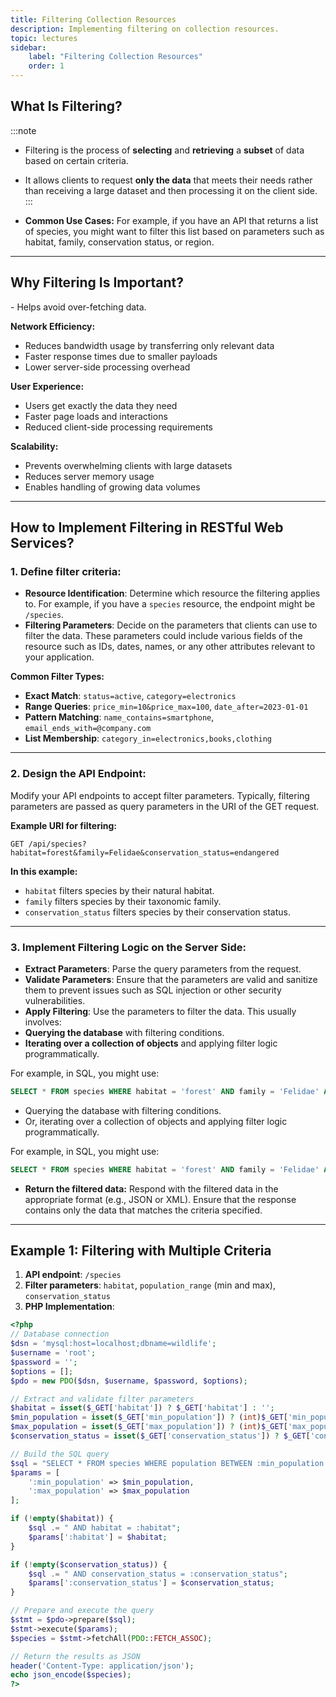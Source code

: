 ```yaml
---
title: Filtering Collection Resources
description: Implementing filtering on collection resources.
topic: lectures
sidebar:
    label: "Filtering Collection Resources"
    order: 1
---
```



## What Is Filtering?

:::note
- Filtering is the process of **selecting** and **retrieving** a **subset** of data based on certain criteria.
- It allows clients to request **only the data** that meets their needs rather than receiving a large dataset and then processing it on the client side. 
:::

- **Common Use Cases:**
 For example, if you have an API that returns a list of species, you might want to filter this list based on parameters such as habitat, family, conservation status, or region.

 ---

## Why Filtering Is Important?

<Aside type='tip' title='Filtering Benefits' >
- Helps avoid over-fetching data.

**Network Efficiency:**
- Reduces bandwidth usage by transferring only relevant data
- Faster response times due to smaller payloads
- Lower server-side processing overhead

**User Experience:**
- Users get exactly the data they need
- Faster page loads and interactions
- Reduced client-side processing requirements

**Scalability:**
- Prevents overwhelming clients with large datasets
- Reduces server memory usage
- Enables handling of growing data volumes
</Aside>

---

## How to Implement Filtering in RESTful Web Services?

### 1. Define filter criteria:
- **Resource Identification**: Determine which resource the filtering applies to. For example, if you have a `species` resource, the endpoint might be `/species`.
- **Filtering Parameters**: Decide on the parameters that clients can use to filter the data. These parameters could include various fields of the resource such as IDs, dates, names, or any other attributes relevant to your application.

**Common Filter Types:**
- **Exact Match**: `status=active`, `category=electronics`
- **Range Queries**: `price_min=10&price_max=100`, `date_after=2023-01-01`
- **Pattern Matching**: `name_contains=smartphone`, `email_ends_with=@company.com`
- **List Membership**: `category_in=electronics,books,clothing`

---

### 2. Design the API Endpoint:
Modify your API endpoints to accept filter parameters. Typically, filtering parameters are passed as query parameters in the URI of the GET request.

**Example URI for filtering:**
```batch
GET /api/species?habitat=forest&family=Felidae&conservation_status=endangered
```

**In this example:**
- `habitat` filters species by their natural habitat.
- `family` filters species by their taxonomic family.
- `conservation_status` filters species by their conservation status.   

---   

### 3. Implement Filtering Logic on the Server Side:
- **Extract Parameters**: Parse the query parameters from the request.
- **Validate Parameters**: Ensure that the parameters are valid and sanitize them to prevent issues such as SQL injection or other security vulnerabilities.   
- **Apply Filtering**: Use the parameters to filter the data. This usually involves:
- **Querying the database** with filtering conditions.
- **Iterating over a collection of objects** and applying filter logic programmatically.

For example, in SQL, you might use:
```sql
SELECT * FROM species WHERE habitat = 'forest' AND family = 'Felidae' AND conservation_status = 'endangered';
```
- Querying the database with filtering conditions.
- Or, iterating over a collection of objects and applying filter logic programmatically.

For example, in SQL, you might use:
```sql
SELECT * FROM species WHERE habitat = 'forest' AND family = 'Felidae' AND conservation_status = 'endangered';
```

- **Return the filtered data:** Respond with the filtered data in the appropriate format (e.g., JSON or XML). Ensure that the response contains only the data that matches the criteria specified.

---

## Example 1: Filtering with Multiple Criteria

1. **API endpoint**: `/species`
2. **Filter parameters**: `habitat`, `population_range` (min and max), `conservation_status`
3. **PHP Implementation**:

```php
<?php
// Database connection
$dsn = 'mysql:host=localhost;dbname=wildlife';
$username = 'root';
$password = '';
$options = [];
$pdo = new PDO($dsn, $username, $password, $options);

// Extract and validate filter parameters
$habitat = isset($_GET['habitat']) ? $_GET['habitat'] : '';
$min_population = isset($_GET['min_population']) ? (int)$_GET['min_population'] : 0;
$max_population = isset($_GET['max_population']) ? (int)$_GET['max_population'] : PHP_INT_MAX;
$conservation_status = isset($_GET['conservation_status']) ? $_GET['conservation_status'] : '';

// Build the SQL query
$sql = "SELECT * FROM species WHERE population BETWEEN :min_population AND :max_population";
$params = [
    ':min_population' => $min_population,
    ':max_population' => $max_population
];

if (!empty($habitat)) {
    $sql .= " AND habitat = :habitat";
    $params[':habitat'] = $habitat;
}

if (!empty($conservation_status)) {
    $sql .= " AND conservation_status = :conservation_status";
    $params[':conservation_status'] = $conservation_status;
}

// Prepare and execute the query
$stmt = $pdo->prepare($sql);
$stmt->execute($params);
$species = $stmt->fetchAll(PDO::FETCH_ASSOC);

// Return the results as JSON
header('Content-Type: application/json');
echo json_encode($species);
?>
```
